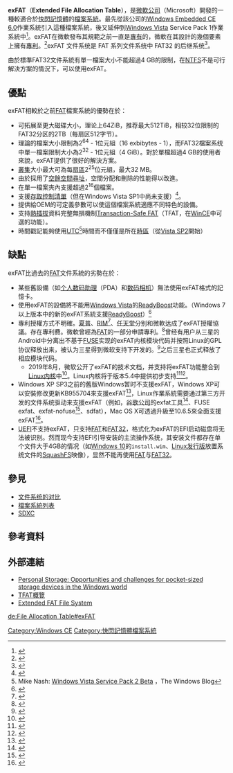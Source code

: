 {{expand|time=2016-01-12T03:21:58+00:00}}
{{expert|subject=计算机科学}}
{{noteTA
|G1=IT
|1=zh-cn:闪存;zh-tw:快閃記憶體;
|2=zh-hans:簇; zh-hant:叢集;
}}
{{lowercase}}
{{Infobox filesystem
| name = exFAT
| developer = [[微軟|微軟]]
| full_name = Extended File Allocation Table
| introduction_date = [[2006年11月|2006年11月]]
| introduction_os = [[Windows_Embedded_CE_6.0|Windows Embedded CE 6.0]]
| partition_id = 0x07 ([[主引导记录|MBR]]) <br /> <tt>EBD0A0A2-B9E5-4433-87C0-68B6B72699C7</tt> ([[全局唯一标识分区表|GPT]])
| directory_struct = Table
| file_struct = [[位陣列|位陣列]]、[[連結串列|連結串列]]
| bad_blocks_struct = 集群標記
| max_file_size = 64 [[Zebibyte|ZiB]]，建议512 [[Tebibyte|TiB]]<ref name="xpkb">{{cite web|url=http://support.microsoft.com/?kbid=955704|title=KB955704|date=2009-01-27|quote=Description of the exFAT file system driver update package [for 32-bit XP]|accessdate=2009-01-28|archive-date=2011-05-24|archive-url=https://web.archive.org/web/20110524074113/http://support.microsoft.com/?kbid=955704|dead-url=no}}</ref>
| max_files_no = 單一目錄最多2,796,202<ref name="uspatent">{{US patent application|20090164440}} contains Microsoft exFAT specification (revision 1.00)</ref>
| max_filename_size = 255個字元（UTF－16）
| max_volume_size = 64ZiB，建議512TiB<ref name="xpkb" />
| filename_character_set =
| dates_recorded =
| date_range = 1980年1月1日至2107年12月31日
| date_resolution =
| forks_streams =
| attributes = 唯讀、隱藏、系統、磁碟區標籤、子目錄、封存
| file_system_permissions = 否
| compression =
| encryption =
| OS = 
* [[Windows_Embedded_CE_6.0|Windows Embedded CE 6.0]] (Embedded)
* [[Windows_XP|Windows XP]]（包含64位元）SP2或更高（需KB955704）
* Windows Server 2003 SP2或更高（可選）
* [[Windows_Vista|Windows Vista]] SP1或更高
* [[Windows_7|Windows 7]]
* [[Windows_8|Windows 8]]
* [[Windows_8.1|Windows 8.1]]
* [[Windows_10|Windows 10]]
* [[Windows_11|Windows 11]]
* [[Linux_kernel|Linux kernel]] 5.4以上版本
* [[Mac_OS_X_10.6|Mac OS X 10.6.5]]以上版本
* 部分[[Android|Android]]设备
* 部分[[iOS|iOS]]设备
}}

'''exFAT'''（'''Extended File Allocation Table'''），是[[微軟公司|微軟公司]]（Microsoft）開發的一種較適合於[[快閃記憶體|快閃記憶體]]的[[檔案系統|檔案系統]]。最先從該公司的[[Windows_Embedded_CE_6.0|Windows Embedded CE 6.0]]作業系統引入這種檔案系統，後又延伸到[[Windows_Vista|Windows Vista]] Service Pack 1作業系統中<ref>{{cite web 
 |url=http://windowsvistablog.com/blogs/windowsvista/pages/windows-vista-service-pack-1-beta-whitepaper.aspx#_Toc175944550 
 |title=Vista SP1白皮書 
 |date=2007-08-28 
 |accessdate=2007-08-28 
 |author=Brandon LeBlanc 
 |publisher=[[微軟|微軟]] 
 |deadurl=yes 
 |archiveurl=https://web.archive.org/web/20070902075248/http://windowsvistablog.com/blogs/windowsvista/pages/windows-vista-service-pack-1-beta-whitepaper.aspx#_Toc175944550 
 |archivedate=2007-09-02 
 }}</ref>。exFAT在微軟發布其規範之前一直是[[專有|專有]]的，微軟在其設計的幾個要素上擁有[[專利|專利]]。<ref>{{Cite web|url=https://docs.microsoft.com/en-us/windows/win32/fileio/exfat-specification|title=exFAT Specification|author=Microsoft|date=August 28, 2019|archive-url=https://web.archive.org/web/20200719152933/https://docs.microsoft.com/en-us/windows/win32/fileio/exfat-specification|archive-date=2020-07-19|accessdate=2021-01-02|dead-url=no}}</ref>exFAT 文件系统是 FAT 系列文件系统中 FAT32 的后继系统<ref>{{Cite web|url=https://docs.microsoft.com/zh-cn/windows/win32/fileio/exfat-specification|title=exFAT 文件系统规范|accessdate=2021-12-13|archive-date=2021-12-13|archive-url=https://web.archive.org/web/https://docs.microsoft.com/zh-cn/windows/win32/fileio/exfat-specification|dead-url=no }}</ref>。

由於標準FAT32文件系統有單一檔案大小不能超過4 GB的限制，在[[NTFS|NTFS]]不是可行解決方案的情況下，可以使用exFAT。

==優點==
exFAT相較於之前[[FAT|FAT]]檔案系統的優勢在於：
*可拓展至更大磁碟大小，理论上64ZiB，推荐最大512TiB，相较32位限制的FAT32分区的2TB（每扇区512字节）。
*理論的檔案大小限制為2<sup>64</sup> - 1位元組（16 exbibytes - 1），而FAT32檔案系统中單一檔案限制大小為2<sup>32</sup> - 1位元組（4 GiB）。對於單檔超過4 GB的使用者來說，exFAT提供了很好的解決方案。
* [[叢集|叢集]]大小最大可為每[[扇區|扇區]]2<sup>25</sup>位元組，最大32 MB。
*由於採用了[[空餘空間尋址|空餘空間尋址]]，空間分配和刪除的性能得以改進。
*在單一檔案夾內支援超過2<sup>16</sup>個檔案。
*支援[[存取控制清單|存取控制清單]]（但在Windows Vista SP1中尚未支援）<ref>{{Cite web |url=http://www.anandtech.com/systems/showdoc.aspx?i=3233&p=4 |title=Anandtech - Second Shot: Windows Vista SP1 |accessdate=2009-01-28 |archive-date=2008-12-02 |archive-url=https://web.archive.org/web/20081202101342/http://www.anandtech.com/systems/showdoc.aspx?i=3233&p=4 |dead-url=no }}</ref>。
*提供給OEM的可定義參數可以使這個檔案系統適應不同特色的設備。
*支持[[熱插拔|熱插拔]]資料完整無損機制[[TFAT|Transaction-Safe FAT]]（TFAT，在[[WinCE|WinCE]]中可選的功能）。
*時間戳記能夠使用[[UTC|UTC]]<ref>Mike Nash: [http://windowsteamblog.com/blogs/windowsvista/archive/2008/10/24/windows-vista-service-pack-2-beta.aspx Windows Vista Service Pack 2 Beta] {{Wayback|url=http://windowsteamblog.com/blogs/windowsvista/archive/2008/10/24/windows-vista-service-pack-2-beta.aspx |date=20081029043200 }}，The Windows Blog</ref>時間而不僅僅是所在[[時區|時區]]（從[[Windows_Vista#Service_Pack_2|Vista SP2]]開始）

==缺點==
exFAT比過去的[[FAT|FAT]]文件系統的劣勢在於：
*某些舊設備（如[[个人数码助理|个人数码助理]]（PDA）和[[数码相机|数码相机]]）無法使用exFAT格式的記憶卡。
*使用exFAT的設備將不能用[[Windows_Vista|Windows Vista]]的[[ReadyBoost|ReadyBoost]]功能。（Windows 7 以上版本中的新的exFAT系統支援[[ReadyBoost|ReadyBoost]]）<ref>{{cite web
|url=http://www.tech-recipes.com/rx/2801/exfat_versus_fat32_versus_ntfs
|title=exFAT Versus FAT32 Versus NTFS
|accessdate=2008-07-06
|archive-date=2013-02-02
|archive-url=https://www.webcitation.org/6E879AJOC?url=http://www.tech-recipes.com/rx/2801/exfat_versus_fat32_versus_ntfs
|dead-url=no
}}</ref>
*專利授權方式不明確。[[夏普公司|夏普]]、[[Research_In_Motion|RIM]]<ref>{{cite web
|url=http://tech.sina.com.cn/t/2012-09-19/01507631036.shtml
|title=RIM获微软exFAT专利授权协议：用于存储技术
|accessdate=2012-09-19
|archive-date=2012-09-20
|archive-url=https://web.archive.org/web/20120920091800/http://tech.sina.com.cn/t/2012-09-19/01507631036.shtml
|dead-url=no
}}</ref>、[[任天堂株式会社|任天堂]]分别和微軟达成了exFAT授權協議。存在專利費。微軟曾經為[[FAT|FAT]]的一部分申請專利。<ref>{{cite web
|url=http://www.computerworld.com/softwaretopics/software/story/0,10801,107640,00.html?source=NLT_PM&nid=107640
|title=Microsoft FAT patents upheld
|date=2006-01-11
|accessdate=2008-02-22
|author=Elizabeth Montalbano
|publisher=[[Computerworld|Computerworld]]
|archive-date=2012-06-05
|archive-url=https://www.webcitation.org/68C3tQYYL?url=http://www.computerworld.com/s/article/107640/Microsoft_FAT_patents_upheld_?nid=107640
|dead-url=no
}}</ref>曾经有用户从三星的Android中分离出不基于[[FUSE|FUSE]]实现的exFAT内核模块代码并按照Linux的GPL协议释放出来，被认为三星得到微软支持下开发的。<ref>{{Cite web |url=https://www.phoronix.com/scan.php?page=news_item&px=MTQzODQ |title=Samsung Properly Open-Sources exFAT File-System - Phoronix |accessdate=2019-04-03 |work=www.phoronix.com |archive-date=2019-04-03 |archive-url=https://web.archive.org/web/20190403092156/https://www.phoronix.com/scan.php?page=news_item&px=MTQzODQ |dead-url=no }}</ref>之后三星也正式释放了相应模块代码。
**2019年8月，微软公开了exFAT的技术文档，并支持将exFAT功能整合到[[Linux内核|Linux内核]]中<ref>{{Cite web |title=Microsoft wants to bring exFAT to the Linux kernel |url=http://social.techcrunch.com/2019/08/28/microsoft-wants-to-bring-exfat-to-the-linux-kernel/ |accessdate=2019-09-11 |work=TechCrunch |language=en-US |archive-date=2019-10-16 |archive-url=https://web.archive.org/web/20191016134922/https://techcrunch.com/2019/08/28/microsoft-wants-to-bring-exfat-to-the-linux-kernel/ |dead-url=no }}</ref>。Linux内核将于版本5.4中提供初步支持<ref>{{Cite web |title=[图]Linux Kernel 5.4正式版发布：支持exFAT 引入内核锁定功能 - Linux |url=http://www.cnbeta.com/articles/tech/914389.htm |accessdate=2019-11-26 |last=cnBeta |work=cnBeta.COM |language=zh-CN |archive-date=2019-11-25 |archive-url=https://web.archive.org/web/20191125022810/https://www.cnbeta.com/articles/tech/914389.htm |dead-url=no }}</ref><ref>{{Cite web |title=Linux Kernel 5.4 Released! Brings ExFAT & Lockdown to Linux |url=https://itsfoss.com/linux-kernel-5-4/ |accessdate=2019-11-26 |last=Prakash |first=Abhishek |work=https://itsfoss.com/ |language=en-US |archive-date=2019-12-08 |archive-url=https://web.archive.org/web/20191208205043/https://itsfoss.com/linux-kernel-5-4/ |dead-url=no }}</ref>。
* Windows XP SP3之前的舊版Windows暂时不支援exFAT，Windows XP可以安裝修改更新KB955704來支援exFAT<ref>{{Cite web |url=http://support.microsoft.com/?kbid=955704 |title=KB955704 |accessdate=2009-01-28 |archive-date=2011-05-24 |archive-url=https://web.archive.org/web/20110524074113/http://support.microsoft.com/?kbid=955704 |dead-url=no }}</ref>，Linux作業系統需要通过第三方开发的文件系统驱动来支援exFAT（例如，[[谷歌公司|谷歌公司]]的exfat工具<ref>{{Cite web |url=http://code.google.com/p/exfat/ |title=exfat - Free exFAT file system implementation |accessdate=2012-09-19 |archive-date=2012-09-22 |archive-url=https://web.archive.org/web/20120922013559/http://code.google.com/p/exfat/ |dead-url=no }}</ref>、FUSE exfat、exfat-nofuse<ref>{{Cite web |url=https://github.com/dorimanx/exfat-nofuse |title=exfat-nofuse 的 GitHub 项目主页 |accessdate=2019-09-14 |archive-date=2019-03-26 |archive-url=https://web.archive.org/web/20190326191915/https://github.com/dorimanx/exfat-nofuse |dead-url=no }}</ref>、sdfat），Mac OS X可透過升級至10.6.5來全面支援exFAT<ref>{{Cite web |url=http://macuknow.com/node/7302 |title=Mac OS X 10.6.5 正式支援 exFAT－蘋果中文知識網 |accessdate=2011-03-05 |archive-date=2011-02-27 |archive-url=https://web.archive.org/web/20110227041730/http://macuknow.com/node/7302 |dead-url=no }}</ref>。
* [[UEFI|UEFI]]不支持exFAT，只支持[[FAT|FAT]]和[[FAT32|FAT32]]，格式化为exFAT的EFI启动磁盘将无法被识别。然而现今支持EFI引导安装的主流操作系统，其安装文件都存在单个文件大于4GB的情况（如[[Windows_10|Windows 10]]的<code>install.wim</code>、[[Linux发行版|Linux发行版]]放置系统文件的[[SquashFS|SquashFS]]映像），显然不能再使用[[FAT|FAT]]与[[FAT32|FAT32]]。

== 參見 ==
* [[文件系统的对比|文件系统的对比]]
* [[檔案系統列表|檔案系統列表]]
*[[SDXC|SDXC]]

== 參考資料 ==
<references />

== 外部連結 ==
* [http://download.microsoft.com/download/5/b/9/5b97017b-e28a-4bae-ba48-174cf47d23cd/STO072_WH06.ppt Personal Storage: Opportunities and challenges for pocket-sized storage devices in the Windows world]{{Wayback|url=http://download.microsoft.com/download/5/b/9/5b97017b-e28a-4bae-ba48-174cf47d23cd/STO072_WH06.ppt |date=20081203233654 }}
* [http://msdn2.microsoft.com/en-us/library/aa915463.aspx TFAT概覽]{{Wayback|url=http://msdn2.microsoft.com/en-us/library/aa915463.aspx |date=20080411163050 }}
* [http://msdn2.microsoft.com/en-us/library/aa914353.aspx Extended FAT File System]{{Wayback|url=http://msdn2.microsoft.com/en-us/library/aa914353.aspx |date=20080413181736 }}

{{視窗元件}}
{{Filesystem}}

[[Category:Windows_CE|Category:Windows CE]]
[[Category:快閃記憶體檔案系統|Category:快閃記憶體檔案系統]]

<!-- [[he:File_Allocation_Table#exFAT|he:File Allocation Table#exFAT]] --><!-- Please don't remove the previous special syntax comment. It it read by interwikibots and keeps them from adding the wrong link again. -->

[[de:File_Allocation_Table#exFAT|de:File Allocation Table#exFAT]]